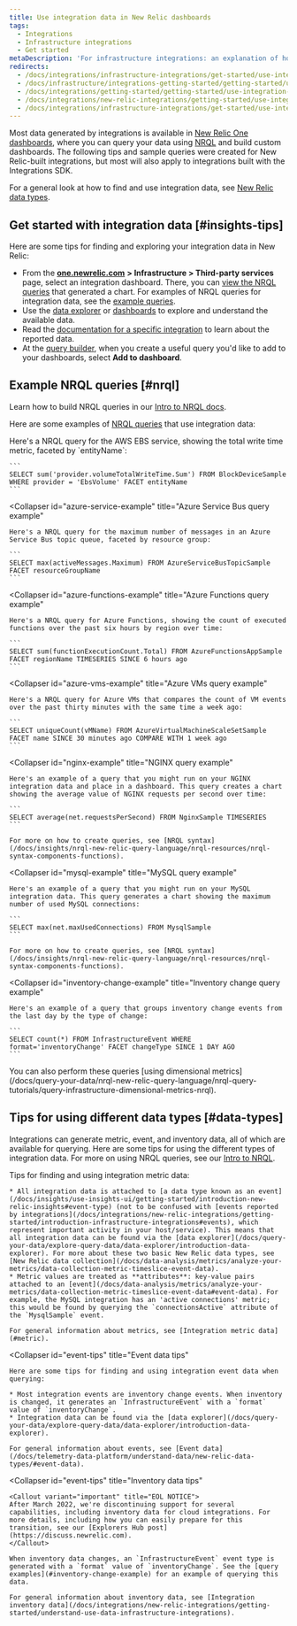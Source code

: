 ```yaml
---
title: Use integration data in New Relic dashboards
tags:
  - Integrations
  - Infrastructure integrations
  - Get started
metaDescription: 'For infrastructure integrations: an explanation of how to find and use integration data in New Relic, with sample queries.'
redirects:
  - /docs/integrations/infrastructure-integrations/get-started/use-integration-data-new-relic-dashboards
  - /docs/infrastructure/integrations-getting-started/getting-started/use-integration-data-new-relic-insights
  - /docs/integrations/getting-started/getting-started/use-integration-data-new-relic-insights
  - /docs/integrations/new-relic-integrations/getting-started/use-integration-data-new-relic-insights
  - /docs/integrations/infrastructure-integrations/get-started/use-integration-data-new-relic-insights-dashboards
---
```


Most data generated by integrations is available in [New Relic One dashboards](/docs/dashboards/new-relic-one-dashboards/get-started/introduction-new-relic-one-dashboards), where you can query your data using [NRQL](/docs/insights/nrql-new-relic-query-language/using-nrql/introduction-nrql) and build custom dashboards. The following tips and sample queries were created for New Relic-built integrations, but most will also apply to integrations built with the Integrations SDK.

For a general look at how to find and use integration data, see [New Relic data types](/docs/telemetry-data-platform/understand-data/new-relic-data-types/).

## Get started with integration data [#insights-tips]

Here are some tips for finding and exploring your integration data in New Relic:

* From the [**one.newrelic.com**](http://one.newrelic.com) **> Infrastructure > Third-party services** page, select an integration dashboard. There, you can [view the NRQL queries](/docs/integrations/new-relic-integrations/getting-started/infrastructure-integration-dashboards-charts#functions) that generated a chart. For examples of NRQL queries for integration data, see the [example queries](#query-examples).
* Use the [data explorer](/docs/query-your-data/explore-query-data/data-explorer/introduction-data-explorer) or [dashboards](/docs/dashboards/new-relic-one-dashboards/get-started/introduction-new-relic-one-dashboards) to explore and understand the available data.
* Read the [documentation for a specific integration](/docs/infrastructure/integrations/types-integrations) to learn about the reported data.
* At the [query builder](/docs/query-your-data/explore-query-data/query-builder/introduction-query-builder/), when you create a useful query you'd like to add to your dashboards, select **Add to dashboard**.

## Example NRQL queries [#nrql]

Learn how to build NRQL queries in our [Intro to NRQL docs](/docs/insights/nrql-new-relic-query-language/using-nrql/introduction-nrql).

Here are some examples of [NRQL queries](/docs/insights/nrql-new-relic-query-language/using-nrql/introduction-nrql) that use integration data:

<CollapserGroup id="query-examples">
  <Collapser
    id="aws-ebs-example"
    title="AWS EBS query example"
  >
    Here's a NRQL query for the AWS EBS service, showing the total write time metric, faceted by `entityName`:

    ```
    SELECT sum('provider.volumeTotalWriteTime.Sum') FROM BlockDeviceSample WHERE provider = 'EbsVolume' FACET entityName
    ```
  </Collapser>

  <Collapser
    id="azure-service-example"
    title="Azure Service Bus query example"
  >
    Here's a NRQL query for the maximum number of messages in an Azure Service Bus topic queue, faceted by resource group:

    ```
    SELECT max(activeMessages.Maximum) FROM AzureServiceBusTopicSample FACET resourceGroupName
    ```
  </Collapser>

  <Collapser
    id="azure-functions-example"
    title="Azure Functions query example"
  >
    Here's a NRQL query for Azure Functions, showing the count of executed functions over the past six hours by region over time:

    ```
    SELECT sum(functionExecutionCount.Total) FROM AzureFunctionsAppSample FACET regionName TIMESERIES SINCE 6 hours ago
    ```
  </Collapser>

  <Collapser
    id="azure-vms-example"
    title="Azure VMs query example"
  >
    Here's a NRQL query for Azure VMs that compares the count of VM events over the past thirty minutes with the same time a week ago:

    ```
    SELECT uniqueCount(vMName) FROM AzureVirtualMachineScaleSetSample FACET name SINCE 30 minutes ago COMPARE WITH 1 week ago
    ```
  </Collapser>

  <Collapser
    id="nginx-example"
    title="NGINX query example"
  >
    Here's an example of a query that you might run on your NGINX integration data and place in a dashboard. This query creates a chart showing the average value of NGINX requests per second over time:

    ```
    SELECT average(net.requestsPerSecond) FROM NginxSample TIMESERIES
    ```

    For more on how to create queries, see [NRQL syntax](/docs/insights/nrql-new-relic-query-language/nrql-resources/nrql-syntax-components-functions).
  </Collapser>

  <Collapser
    id="mysql-example"
    title="MySQL query example"
  >
    Here's an example of a query that you might run on your MySQL integration data. This query generates a chart showing the maximum number of used MySQL connections:

    ```
    SELECT max(net.maxUsedConnections) FROM MysqlSample
    ```

    For more on how to create queries, see [NRQL syntax](/docs/insights/nrql-new-relic-query-language/nrql-resources/nrql-syntax-components-functions).
  </Collapser>

  <Collapser
    id="inventory-change-example"
    title="Inventory change query example"
  >
    Here's an example of a query that groups inventory change events from the last day by the type of change:

    ```
    SELECT count(*) FROM InfrastructureEvent WHERE format='inventoryChange' FACET changeType SINCE 1 DAY AGO
    ```
  </Collapser>
</CollapserGroup>

<Callout variant="tip">
  You can also perform these queries [using dimensional metrics](/docs/query-your-data/nrql-new-relic-query-language/nrql-query-tutorials/query-infrastructure-dimensional-metrics-nrql).
</Callout>

## Tips for using different data types [#data-types]

Integrations can generate metric, event, and inventory data, all of which are available for querying. Here are some tips for using the different types of integration data. For more on using NRQL queries, see our [Intro to NRQL](/docs/insights/nrql-new-relic-query-language/using-nrql/introduction-nrql).

<CollapserGroup>
  <Collapser
    id="metric-tips"
    title="Metric data tips"
  >
    Tips for finding and using integration metric data:

    * All integration data is attached to [a data type known as an event](/docs/insights/use-insights-ui/getting-started/introduction-new-relic-insights#event-type) (not to be confused with [events reported by integrations](/docs/integrations/new-relic-integrations/getting-started/introduction-infrastructure-integrations#events), which represent important activity in your host/service). This means that all integration data can be found via the [data explorer](/docs/query-your-data/explore-query-data/data-explorer/introduction-data-explorer). For more about these two basic New Relic data types, see [New Relic data collection](/docs/data-analysis/metrics/analyze-your-metrics/data-collection-metric-timeslice-event-data).
    * Metric values are treated as **attributes**: key-value pairs attached to an [event](/docs/data-analysis/metrics/analyze-your-metrics/data-collection-metric-timeslice-event-data#event-data). For example, the MySQL integration has an 'active connections' metric; this would be found by querying the `connectionsActive` attribute of the `MysqlSample` event.

    For general information about metrics, see [Integration metric data](#metric).
  </Collapser>

  <Collapser
    id="event-tips"
    title="Event data tips"
  >
    Here are some tips for finding and using integration event data when querying:

    * Most integration events are inventory change events. When inventory is changed, it generates an `InfrastructureEvent` with a `format` value of `inventoryChange`.
    * Integration data can be found via the [data explorer](/docs/query-your-data/explore-query-data/data-explorer/introduction-data-explorer).

    For general information about events, see [Event data](/docs/telemetry-data-platform/understand-data/new-relic-data-types/#event-data).
  </Collapser>

  <Collapser
    id="event-tips"
    title="Inventory data tips"
  >

    <Callout variant="important" title="EOL NOTICE">
    After March 2022, we're discontinuing support for several capabilities, including inventory data for cloud integrations. For more details, including how you can easily prepare for this transition, see our [Explorers Hub post](https://discuss.newrelic.com).
    </Callout>

    When inventory data changes, an `InfrastructureEvent` event type is generated with a `format` value of `inventoryChange`. See the [query examples](#inventory-change-example) for an example of querying this data.

    For general information about inventory data, see [Integration inventory data](/docs/integrations/new-relic-integrations/getting-started/understand-use-data-infrastructure-integrations).
  </Collapser>
</CollapserGroup>
